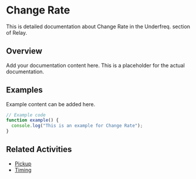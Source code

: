 # Change Rate

This is detailed documentation about Change Rate in the Underfreq. section of Relay.

## Overview

Add your documentation content here. This is a placeholder for the actual documentation.

## Examples

Example content can be added here.

```typescript
// Example code
function example() {
  console.log("This is an example for Change Rate");
}
```

## Related Activities

- [Pickup](/docs/relay/underfreq/pickup)
- [Timing](/docs/relay/underfreq/timing)
